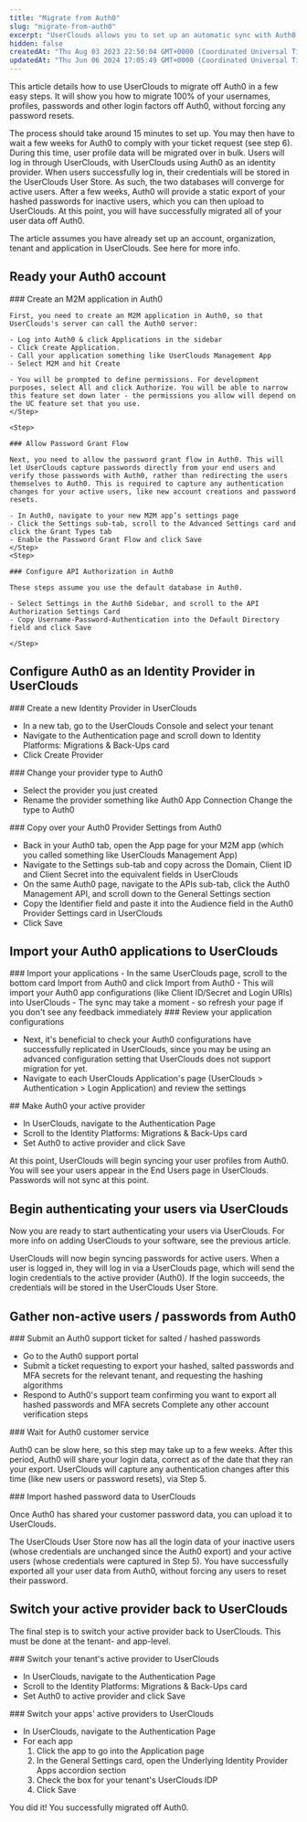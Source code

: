 ```yaml
---
title: "Migrate from Auth0"
slug: "migrate-from-auth0"
excerpt: "UserClouds allows you to set up an automatic sync with Auth0 in ~15 minutes."
hidden: false
createdAt: "Thu Aug 03 2023 22:50:04 GMT+0000 (Coordinated Universal Time)"
updatedAt: "Thu Jun 06 2024 17:05:49 GMT+0000 (Coordinated Universal Time)"
---
```



This article details how to use UserClouds to migrate off Auth0 in a few easy steps. It will show you how to migrate 100% of your usernames, profiles, passwords and other login factors off Auth0, without forcing any password resets.

The process should take around 15 minutes to set up. You may then have to wait a few weeks for Auth0 to comply with your ticket request (see step 6). During this time, user profile data will be migrated over in bulk. Users will log in through UserClouds, with UserClouds using Auth0 as an identity provider. When users successfully log in, their credentials will be stored in the UserClouds User Store. As such, the two databases will converge for active users. After a few weeks, Auth0 will provide a static export of your hashed passwords for inactive users, which you can then upload to UserClouds. At this point, you will have successfully migrated all of your user data off Auth0.

The article assumes you have already set up an account, organization, tenant and application in UserClouds. See here for more info.

## Ready your Auth0 account

<Steps>
  <Step>
    ### Create an M2M application in Auth0

    First, you need to create an M2M application in Auth0, so that UserClouds's server can call the Auth0 server:

    - Log into Auth0 & click Applications in the sidebar
    - Click Create Application.
    - Call your application something like UserClouds Management App
    - Select M2M and hit Create

    - You will be prompted to define permissions. For development purposes, select All and click Authorize. You will be able to narrow this feature set down later - the permissions you allow will depend on the UC feature set that you use.
    </Step>

    <Step>

    ### Allow Password Grant Flow

    Next, you need to allow the password grant flow in Auth0. This will let UserClouds capture passwords directly from your end users and verify those passwords with Auth0, rather than redirecting the users themselves to Auth0. This is required to capture any authentication changes for your active users, like new account creations and password resets.

    - In Auth0, navigate to your new M2M app’s settings page
    - Click the Settings sub-tab, scroll to the Advanced Settings card and click the Grant Types tab
    - Enable the Password Grant Flow and click Save
    </Step>
    <Step>

    ### Configure API Authorization in Auth0

    These steps assume you use the default database in Auth0.

    - Select Settings in the Auth0 Sidebar, and scroll to the API Authorization Settings Card
    - Copy Username-Password-Authentication into the Default Directory field and click Save

    </Step>
</Steps>

## Configure Auth0 as an Identity Provider in UserClouds

<Steps>
  <Step>
  ### Create a new Identity Provider in UserClouds

  - In a new tab, go to the UserClouds Console and select your tenant
  - Navigate to the Authentication page and scroll down to Identity Platforms: Migrations & Back-Ups card
  - Click Create Provider
  </Step>
  <Step>
  ### Change your provider type to Auth0

  - Select the provider you just created
  - Rename the provider something like Auth0 App Connection
    Change the type to Auth0
  </Step>
  <Step>
  ### Copy over your Auth0 Provider Settings from Auth0

  - Back in your Auth0 tab, open the App page for your M2M app (which you called something like UserClouds Management App)
  - Navigate to the Settings sub-tab and copy across the Domain, Client ID and Client Secret into the equivalent fields in UserClouds
  - On the same Auth0 page, navigate to the APIs sub-tab, click the Auth0 Management API, and scroll down to the General Settings section
  - Copy the Identifier field and paste it into the Audience field in the Auth0 Provider Settings card in UserClouds
  - Click Save
  </Step>
</Steps>

## Import your Auth0 applications to UserClouds

<Steps>
  <Step>
  ### Import your applications
  - In the same UserClouds page, scroll to the bottom card Import from Auth0 and click Import from Auth0
  - This will import your Auth0 app configurations (like Client ID/Secret and Login URIs) into UserClouds
  - The sync may take a moment - so refresh your page if you don't see any feedback immediately
  </Step>
  <Step>
  ### Review your application configurations

  - Next, it's beneficial to check your Auth0 configurations have successfully replicated in UserClouds, since you may be using an advanced configuration setting that UserClouds does not support migration for yet.
  - Navigate to each UserClouds Application's page (UserClouds > Authentication > Login Application) and review the settings
  </Step>
  <Step>
  ## Make Auth0 your active provider

  - In UserClouds, navigate to the Authentication Page
  - Scroll to the Identity Platforms: Migrations & Back-Ups card
  - Set Auth0 to active provider and click Save

  At this point, UserClouds will begin syncing your user profiles from Auth0. You will see your users appear in the End Users page in UserClouds. Passwords will not sync at this point.
  </Step>
</Steps>

## Begin authenticating your users via UserClouds

Now you are ready to start authenticating your users via UserClouds. For more info on adding UserClouds to your software, see the previous article.

UserClouds will now begin syncing passwords for active users. When a user is logged in, they will log in via a UserClouds page, which will send the login credentials to the active provider (Auth0). If the login succeeds, the credentials will be stored in the UserClouds User Store.

## Gather non-active users / passwords from Auth0

<Steps>
  <Step>
  ### Submit an Auth0 support ticket for salted / hashed passwords

  - Go to the Auth0 support portal
  - Submit a ticket requesting to export your hashed, salted passwords and MFA secrets for the relevant tenant, and requesting the hashing algorithms
  - Respond to Auth0's support team confirming you want to export all hashed passwords and MFA secrets
    Complete any other account verification steps
  </Step>
  <Step>
  ### Wait for Auth0 customer service

  Auth0 can be slow here, so this step may take up to a few weeks. After this period, Auth0 will share your login data, correct as of the date that they ran your export. UserClouds will capture any authentication changes after this time (like new users or password resets), via Step 5.

  </Step>
  <Step>
  ### Import hashed password data to UserClouds

  Once Auth0 has shared your customer password data, you can upload it to UserClouds.

  The UserClouds User Store now has all the login data of your inactive users (whose credentials are unchanged since the Auth0 export) and your active users (whose credentials were captured in Step 5). You have successfully exported all your user data from Auth0, without forcing any users to reset their password.

  </Step>
</Steps>

## Switch your active provider back to UserClouds

The final step is to switch your active provider back to UserClouds. This must be done at the tenant- and app-level.

<Steps>
  <Step>
  ### Switch your tenant's active provider to UserClouds

  - In UserClouds, navigate to the Authentication Page
  - Scroll to the Identity Platforms: Migrations & Back-Ups card
  - Set Auth0 to active provider and click Save
  </Step>
  <Step>
  ### Switch your apps' active providers to UserClouds

  - In UserClouds, navigate to the Authentication Page
  - For each app
    1) Click the app to go into the Application page
    2) In the General Settings card, open the Underlying Identity Provider Apps accordion section
    3) Check the box for your tenant's UserClouds IDP
    4) Click Save
  </Step>
</Steps>
You did it! You successfully migrated off Auth0.
